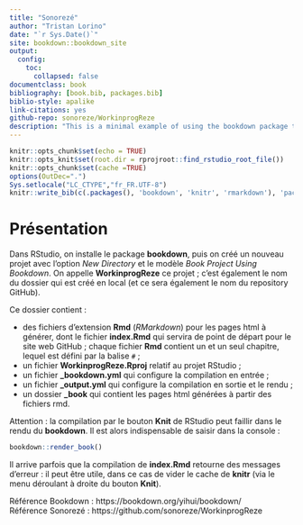 ```yaml
--- 
title: "Sonorezé"
author: "Tristan Lorino"
date: "`r Sys.Date()`"
site: bookdown::bookdown_site
output: 
  config:
    toc:
      collapsed: false
documentclass: book
bibliography: [book.bib, packages.bib]
biblio-style: apalike
link-citations: yes
github-repo: sonoreze/WorkinprogReze
description: "This is a minimal example of using the bookdown package to write a book. The output format for this example is bookdown::gitbook."
---
```


```r
knitr::opts_chunk$set(echo = TRUE)
knitr::opts_knit$set(root.dir = rprojroot::find_rstudio_root_file())
knitr::opts_chunk$set(cache =TRUE)
options(OutDec=".")
Sys.setlocale("LC_CTYPE","fr_FR.UTF-8")
knitr::write_bib(c(.packages(), 'bookdown', 'knitr', 'rmarkdown'), 'packages.bib')
```

# Présentation

Dans RStudio, on installe le package **bookdown**, puis on créé un nouveau projet avec l'option *New Directory* et le modèle *Book Project Using Bookdown*. On appelle **WorkinprogReze** ce projet ; c'est également le nom du dossier qui est créé en local (et ce sera également le nom du repository GitHub).

Ce dossier contient :

  * des fichiers d'extension **Rmd** (*RMarkdown*) pour les pages html à générer, dont le fichier **index.Rmd** qui servira de point de départ pour le site web GitHub ; chaque fichier **Rmd** contient un et un seul chapitre, lequel est défini par la balise `#` ;
  * un fichier **WorkinprogReze.Rproj** relatif au projet RStudio ;
  * un fichier **\_bookdown.yml** qui configure la compilation en entrée ;
  * un fichier **\_output.yml** qui configure la compilation en sortie et le rendu ;
  * un dossier **\_book** qui contient les pages html générées à partir des fichiers rmd.
  
Attention : la compilation par le bouton **Knit** de RStudio peut faillir dans le rendu du **bookdown**. Il est alors indispensable de saisir dans la console :
  
```r
bookdown::render_book()
``` 
  
  
Il arrive parfois que la compilation de **index.Rmd** retourne des messages d'erreur : il peut être utile, dans ce cas de vider le cache de **knitr** (via le menu déroulant à droite du bouton **Knit**).



Référence Bookdown : https://bookdown.org/yihui/bookdown/  
Référence Sonorezé : https://github.com/sonoreze/WorkinprogReze